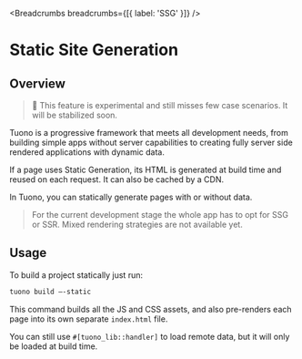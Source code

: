 
<MetaTags
  title="Tuono - Static site Generation"
  canonical="https://tuono.dev/documentation/rendering/static-site-generation"
/>


<Breadcrumbs breadcrumbs={[{ label: 'SSG' }]} />

# Static Site Generation

## Overview

> 🚧 This feature is experimental and still misses few case scenarios. It will be stabilized soon.

Tuono is a progressive framework that meets all development needs, 
from building simple apps without server capabilities to creating fully server side rendered applications with dynamic data.

If a page uses Static Generation, its HTML is generated at build time and reused on each request. 
It can also be cached by a CDN.

In Tuono, you can statically generate pages with or without data.

> For the current development stage the whole app has to opt for SSG or SSR. Mixed rendering strategies are not available yet.

## Usage

To build a project statically just run:

```sh
tuono build —-static
```

This command builds all the JS and CSS assets, and also pre-renders each page into its own separate `index.html` file.

You can still use `#[tuono_lib::handler]` to load remote data,
but it will only be loaded at build time.
